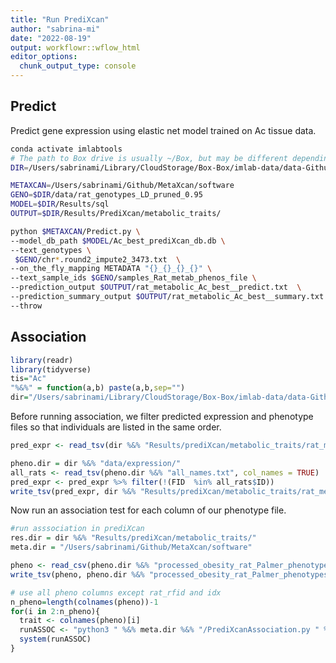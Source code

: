 ```yaml
---
title: "Run PrediXcan"
author: "sabrina-mi"
date: "2022-08-19"
output: workflowr::wflow_html
editor_options:
  chunk_output_type: console
---
```


## Predict

Predict gene expression using elastic net model trained on Ac tissue data.

```bash
conda activate imlabtools
# The path to Box drive is usually ~/Box, but may be different depending on operating system and Box Drive version
DIR=/Users/sabrinami/Library/CloudStorage/Box-Box/imlab-data/data-Github/Rat_Genomics_Paper_Pipeline

METAXCAN=/Users/sabrinami/Github/MetaXcan/software
GENO=$DIR/data/rat_genotypes_LD_pruned_0.95
MODEL=$DIR/Results/sql
OUTPUT=$DIR/Results/PrediXcan/metabolic_traits/

python $METAXCAN/Predict.py \
--model_db_path $MODEL/Ac_best_prediXcan_db.db \
--text_genotypes \
 $GENO/chr*.round2_impute2_3473.txt  \
--on_the_fly_mapping METADATA "{}_{}_{}_{}" \
--text_sample_ids $GENO/samples_Rat_metab_phenos_file \
--prediction_output $OUTPUT/rat_metabolic_Ac_best__predict.txt  \
--prediction_summary_output $OUTPUT/rat_metabolic_Ac_best__summary.txt \
--throw
```

## Association

```r
library(readr)
library(tidyverse)
tis="Ac"
"%&%" = function(a,b) paste(a,b,sep="")
dir="/Users/sabrinami/Library/CloudStorage/Box-Box/imlab-data/data-Github/Rat_Genomics_Paper_Pipeline/"

```

Before running association, we filter predicted expression and phenotype files so that individuals are listed in the same order.

```r
pred_expr <- read_tsv(dir %&% "Results/prediXcan/metabolic_traits/rat_metabolic_" %&% tis %&% "_best__predict.txt", col_names = TRUE)

pheno.dir = dir %&% "data/expression/"
all_rats <- read_tsv(pheno.dir %&% "all_names.txt", col_names = TRUE)
pred_expr <- pred_expr %>% filter(!(FID  %in% all_rats$ID))
write_tsv(pred_expr, dir %&% "Results/prediXcan/metabolic_traits/rat_metabolic_" %&% tis %&% "_target_set__predict.txt", col_names = TRUE)
```

Now run an association test for each column of our phenotype file.

```r
#run asssociation in prediXcan
res.dir = dir %&% "Results/prediXcan/metabolic_traits/"
meta.dir = "/Users/sabrinami/Github/MetaXcan/software"

pheno <- read_csv(pheno.dir %&% "processed_obesity_rat_Palmer_phenotypes.csv", col_names = TRUE) %>% filter(!(rat_rfid  %in% all_rats$ID))
write_tsv(pheno, pheno.dir %&% "processed_obesity_rat_Palmer_phenotypes_target_set.tsv", col_names = TRUE)

# use all pheno columns except rat_rfid and idx
n_pheno=length(colnames(pheno))-1
for(i in 2:n_pheno){
  trait <- colnames(pheno)[i]
  runASSOC <- "python3 " %&% meta.dir %&% "/PrediXcanAssociation.py " %&% "--expression_file " %&% res.dir %&% "rat_metabolic_" %&% tis %&% "_target_set__predict.txt --input_phenos_file " %&% pheno.dir %&% "processed_obesity_rat_Palmer_phenotypes_target_set.tsv " %&% "--input_phenos_column " %&% trait %&%  " --output " %&% res.dir %&% tis %&% "__association_" %&% trait %&% ".txt --verbosity 9 --throw"
  system(runASSOC)
}
```
